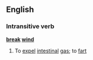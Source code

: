 ==English==
===Intransitive verb===
'''[[break]] [[wind]]'''
#To [[expel]] [[intestinal]] [[gas]]; to [[fart]]